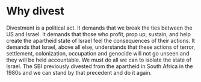 # Why divest

Divestment is a political act. It demands that we break the ties between the US and Israel. It demands that those who profit, prop up, sustain, and help create the apartheid state of Israel feel the consequences of their actions. It demands that Israel, above all else, understands that these actions of terror, settlement, colonization, occupation and genocide will not go unseen and they will be held accountable.
We must do all we can to isolate the state of Israel. The SBI previously divested from the apartheid in South Africa in the 1980s and we can stand by that precedent and do it again.